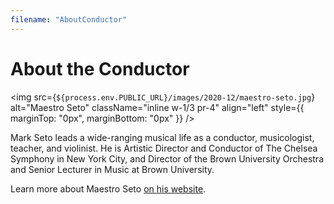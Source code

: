 ```yaml
---
filename: "AboutConductor"
---
```


# About the Conductor

<img
  src={`${process.env.PUBLIC_URL}/images/2020-12/maestro-seto.jpg`}
  alt="Maestro Seto"
  className="inline w-1/3 pr-4"
  align="left"
  style={{ marginTop: "0px", marginBottom: "0px" }}
/>

Mark Seto leads a wide-ranging musical life as a conductor, musicologist, teacher, and violinist. He is Artistic Director and Conductor of The Chelsea Symphony in New York City, and Director of the Brown University Orchestra and Senior Lecturer in Music at Brown University.

Learn more about Maestro Seto [on his website](https://www.markseto.com/about).
